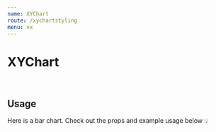 ```yaml
---
name: XYChart
route: /xychartstyling
menu: vx
---
```


<h1 style={{ margin: '0px' }}>XYChart</h1>

<br />

## Usage

Here is a bar chart.
Check out the props and example usage below 💡


<Playground>
<Motor  
 config={config}>  
  <Filter label='CanonicalDate' dimension={['CanonicalDate']} />
  <Filter label='Forcast Day' dimension={['Forcast Day']} />
    <XYChart // width={750} height={400}  events={true}
    colorTheme="bio"
  //  showPoints={{ symbol: 'circle', size: 100}}
  backgroundStyle={{ style: 'LightGreen', size: 100}}
    type="area"
      cols={[
      { qField: 'CanonicalDate', qLabel: 'CanonicalDate' },
      { qField: '=Sum([Hours])', qLabel: 'Hours' ,qChartType:'bar',    qFillStyle: { style: 'PinkBlue', size: 100 },},
      { qField: '=Sum([Forcast Day])', qLabel: 'Forecast Day',qChartType:'line',  qShowPoints:{ symbol: 'circle', size: 100} ,    qFillStyle: { style: 'LightGreen', size: 100 },},
    ]}/>
  </Motor>
</Playground>
